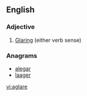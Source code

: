 ==English==

===Adjective===
{{en-adj|-}}

# {{context|postpositive|lang=en}} [[glare|Glar]]ing (either verb sense)

===Anagrams===
* [[alegar#English|alegar]]
* [[laager#English|laager]]

[[vi:aglare]]